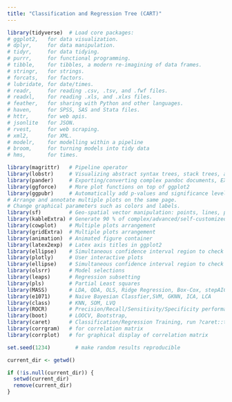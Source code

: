 ```yaml
---
title: "Classification and Regression Tree (CART)"
---
```


```r
library(tidyverse)  # Load core packages: 
# ggplot2,   for data visualization.
# dplyr,     for data manipulation.
# tidyr,     for data tidying.
# purrr,     for functional programming.
# tibble,    for tibbles, a modern re-imagining of data frames.
# stringr,   for strings.
# forcats,   for factors.
# lubridate, for date/times.
# readr,     for reading .csv, .tsv, and .fwf files.
# readxl,    for reading .xls, and .xlxs files.
# feather,   for sharing with Python and other languages.
# haven,     for SPSS, SAS and Stata files.
# httr,      for web apis.
# jsonlite   for JSON.
# rvest,     for web scraping.
# xml2,      for XML.
# modelr,    for modelling within a pipeline
# broom,     for turning models into tidy data
# hms,       for times.

library(magrittr)   # Pipeline operator
library(lobstr)     # Visualizing abstract syntax trees, stack trees, and object sizes
library(pander)     # Exporting/converting complex pandoc documents, EX: df to Pandoc table
library(ggforce)    # More plot functions on top of ggplot2
library(ggpubr)     # Automatically add p-values and significance levels  plots. 
# Arrange and annotate multiple plots on the same page. 
# Change graphical parameters such as colors and labels.
library(sf)         # Geo-spatial vector manipulation: points, lines, polygons
library(kableExtra) # Generate 90 % of complex/advanced/self-customized/beautiful tables
library(cowplot)    # Multiple plots arrangement
library(gridExtra)  # Multiple plots arrangement
library(animation)  # Animated figure container
library(latex2exp)  # Latex axis titles in ggplot2
library(ellipse)    # Simultaneous confidence interval region to check C.I. of 2 slope parameters
library(plotly)     # User interactive plots
library(ellipse)    # Simultaneous confidence interval region to check C.I. of 2 regressors
library(olsrr)      # Model selections 
library(leaps)      # Regression subsetting 
library(pls)        # Partial Least squares
library(MASS)       # LDA, QDA, OLS, Ridge Regression, Box-Cox, stepAIC, etc,.
library(e1071)      # Naive Bayesian Classfier,SVM, GKNN, ICA, LCA
library(class)      # KNN, SOM, LVQ
library(ROCR)       # Precision/Recall/Sensitivity/Specificity performance plot 
library(boot)       # LOOCV, Bootstrap,
library(caret)      # Classification/Regression Training, run ?caret::trainControl
library(corrgram)   # for correlation matrix
library(corrplot)   # for graphical display of correlation matrix

set.seed(1234)        # make random results reproducible

current_dir <- getwd()

if (!is.null(current_dir)) {
  setwd(current_dir)
  remove(current_dir)
}
```